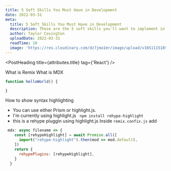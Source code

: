 ```yaml
---
title: 5 Soft Skills You Must Have in Development
date: 2022-03-31
meta: 
  title: 5 Soft Skills You Must Have in Development
  description: These are the 5 soft skills you'll want to implement in your career.
  author: Taylor Covington
  uploadDate: 2022-03-31
  readTime: 10
  image: 'https://res.cloudinary.com/dz7jmo1mr/image/upload/v1651115185/pexels-eden-constantino-10705546_fdsymg.jpg'
---
```


<div className="prose lg:prose-xl">

<PostHeading  title={attributes.title} tag={'React'} />

What is Remix
What is MDX


```js
function helloWorld() {

}
```

How to show syntax highlighting
- You can use either Prism or highlight.js.
- I'm currently using highlight.js 
` npm install rehype-highlight`
- this is a rehype pluggin  using highlight.js
Inside `remix.confix.js` add

```js
 mdx: async filename => {
    const [rehypeHighlight] = await Promise.all([
      import("rehype-highlight").then(mod => mod.default),
    ])
    return {
      rehypePlugins: [rehypeHighlight],
    }
  }
```
</div>